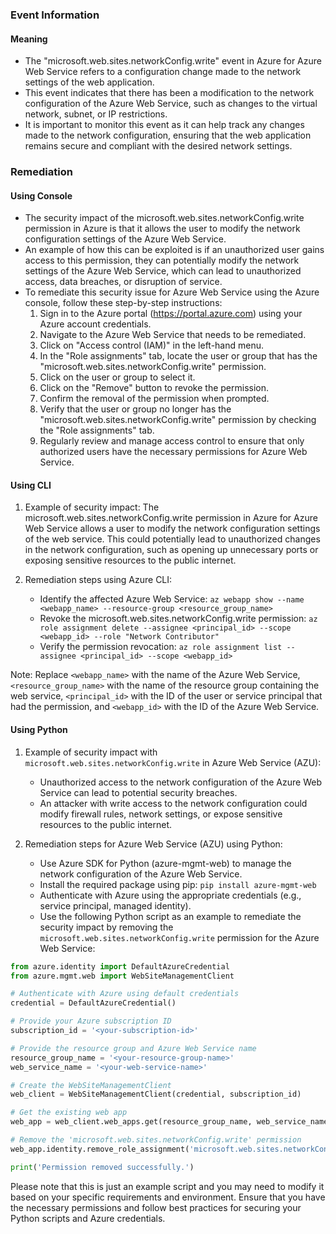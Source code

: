 
### Event Information

#### Meaning

- The "microsoft.web.sites.networkConfig.write" event in Azure for Azure Web Service refers to a configuration change made to the network settings of the web application.
- This event indicates that there has been a modification to the network configuration of the Azure Web Service, such as changes to the virtual network, subnet, or IP restrictions.
- It is important to monitor this event as it can help track any changes made to the network configuration, ensuring that the web application remains secure and compliant with the desired network settings.

### Remediation

#### Using Console

- The security impact of the microsoft.web.sites.networkConfig.write permission in Azure is that it allows the user to modify the network configuration settings of the Azure Web Service.
- An example of how this can be exploited is if an unauthorized user gains access to this permission, they can potentially modify the network settings of the Azure Web Service, which can lead to unauthorized access, data breaches, or disruption of service.
- To remediate this security issue for Azure Web Service using the Azure console, follow these step-by-step instructions:
  1. Sign in to the Azure portal (https://portal.azure.com) using your Azure account credentials.
  2. Navigate to the Azure Web Service that needs to be remediated.
  3. Click on "Access control (IAM)" in the left-hand menu.
  4. In the "Role assignments" tab, locate the user or group that has the "microsoft.web.sites.networkConfig.write" permission.
  5. Click on the user or group to select it.
  6. Click on the "Remove" button to revoke the permission.
  7. Confirm the removal of the permission when prompted.
  8. Verify that the user or group no longer has the "microsoft.web.sites.networkConfig.write" permission by checking the "Role assignments" tab.
  9. Regularly review and manage access control to ensure that only authorized users have the necessary permissions for Azure Web Service.

#### Using CLI

1. Example of security impact: The microsoft.web.sites.networkConfig.write permission in Azure for Azure Web Service allows a user to modify the network configuration settings of the web service. This could potentially lead to unauthorized changes in the network configuration, such as opening up unnecessary ports or exposing sensitive resources to the public internet.

2. Remediation steps using Azure CLI:
   - Identify the affected Azure Web Service: `az webapp show --name <webapp_name> --resource-group <resource_group_name>`
   - Revoke the microsoft.web.sites.networkConfig.write permission: `az role assignment delete --assignee <principal_id> --scope <webapp_id> --role "Network Contributor"`
   - Verify the permission revocation: `az role assignment list --assignee <principal_id> --scope <webapp_id>`

Note: Replace `<webapp_name>` with the name of the Azure Web Service, `<resource_group_name>` with the name of the resource group containing the web service, `<principal_id>` with the ID of the user or service principal that had the permission, and `<webapp_id>` with the ID of the Azure Web Service.

#### Using Python

1. Example of security impact with `microsoft.web.sites.networkConfig.write` in Azure Web Service (AZU):
   - Unauthorized access to the network configuration of the Azure Web Service can lead to potential security breaches.
   - An attacker with write access to the network configuration could modify firewall rules, network settings, or expose sensitive resources to the public internet.

2. Remediation steps for Azure Web Service (AZU) using Python:
   - Use Azure SDK for Python (azure-mgmt-web) to manage the network configuration of the Azure Web Service.
   - Install the required package using pip: `pip install azure-mgmt-web`
   - Authenticate with Azure using the appropriate credentials (e.g., service principal, managed identity).
   - Use the following Python script as an example to remediate the security impact by removing the `microsoft.web.sites.networkConfig.write` permission for the Azure Web Service:

```python
from azure.identity import DefaultAzureCredential
from azure.mgmt.web import WebSiteManagementClient

# Authenticate with Azure using default credentials
credential = DefaultAzureCredential()

# Provide your Azure subscription ID
subscription_id = '<your-subscription-id>'

# Provide the resource group and Azure Web Service name
resource_group_name = '<your-resource-group-name>'
web_service_name = '<your-web-service-name>'

# Create the WebSiteManagementClient
web_client = WebSiteManagementClient(credential, subscription_id)

# Get the existing web app
web_app = web_client.web_apps.get(resource_group_name, web_service_name)

# Remove the 'microsoft.web.sites.networkConfig.write' permission
web_app.identity.remove_role_assignment('microsoft.web.sites.networkConfig.write')

print('Permission removed successfully.')
```

Please note that this is just an example script and you may need to modify it based on your specific requirements and environment. Ensure that you have the necessary permissions and follow best practices for securing your Python scripts and Azure credentials.


